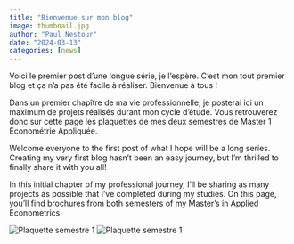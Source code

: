 ```yaml
---
title: "Bienvenue sur mon blog"
image: thumbnail.jpg
author: "Paul Nestour"
date: "2024-03-13"
categories: [news]
---
```


Voici le premier post d'une longue série, je l'espère. C'est mon tout premier blog et ça n'a pas été facile à réaliser. Bienvenue à tous !

Dans un premier chapître de ma vie professionnelle, je posterai ici un maximum de projets réalisés durant mon cycle d'étude. Vous retrouverez donc sur cette page les plaquettes de mes deux semestres de Master 1 Économétrie Appliquée.

Welcome everyone to the first post of what I hope will be a long series. Creating my very first blog hasn't been an easy journey, but I'm thrilled to finally share it with you all!

In this initial chapter of my professional journey, I'll be sharing as many projects as possible that I've completed during my studies. On this page, you'll find brochures from both semesters of my Master's in Applied Econometrics.

![Plaquette semestre 1](./plaquette1.jpg) ![Plaquette semestre 1](./plaquette2.jpg)
